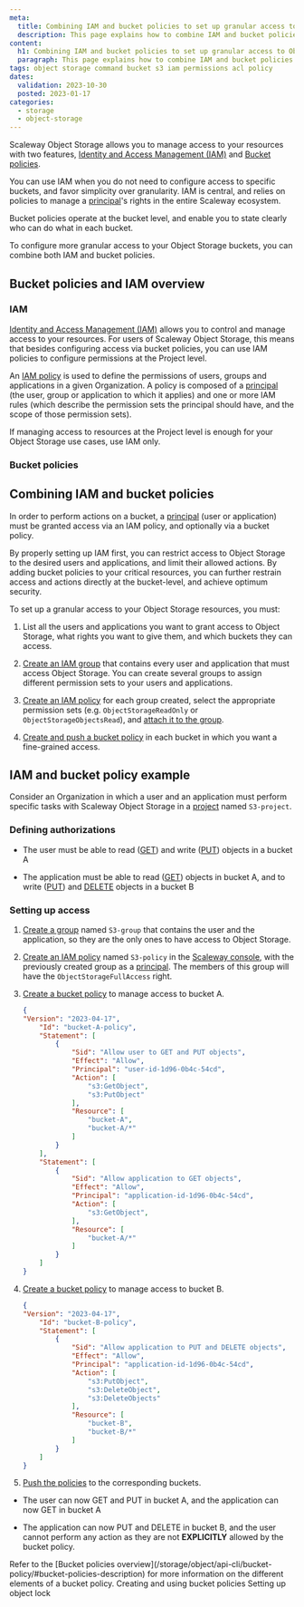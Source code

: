 ```yaml
---
meta:
  title: Combining IAM and bucket policies to set up granular access to Object Storage
  description: This page explains how to combine IAM and bucket policies to manage granular access and action permissions for Object Storage resources.
content:
  h1: Combining IAM and bucket policies to set up granular access to Object Storage
  paragraph: This page explains how to combine IAM and bucket policies to manage granular access and action permissions for Object Storage resources.
tags: object storage command bucket s3 iam permissions acl policy
dates:
  validation: 2023-10-30
  posted: 2023-01-17
categories:
  - storage
  - object-storage
---
```


Scaleway Object Storage allows you to manage access to your resources with two features, [Identity and Access Management (IAM)](/identity-and-access-management/iam/concepts/#iam) and [Bucket policies](/storage/object/api-cli/bucket-policy/).

You can use IAM when you do not need to configure access to specific buckets, and favor simplicity over granularity. IAM is central, and relies on policies to manage a [principal](/identity-and-access-management/iam/concepts/#principal)'s rights in the entire Scaleway ecosystem.

Bucket policies operate at the bucket level, and enable you to state clearly who can do what in each bucket.

To configure more granular access to your Object Storage buckets, you can combine both IAM and bucket policies.

## Bucket policies and IAM overview

### IAM

[Identity and Access Management (IAM)](/identity-and-access-management/iam/concepts/#iam) allows you to control and manage access to your resources. For users of Scaleway Object Storage, this means that besides configuring access via bucket policies, you can use IAM policies to configure permissions at the Project level.

An [IAM policy](/identity-and-access-management/iam/concepts/#policy) is used to define the permissions of users, groups and applications in a given Organization. A policy is composed of a [principal](/identity-and-access-management/iam/concepts/#principal) (the user, group or application to which it applies) and one or more IAM rules (which describe the permission sets the principal should have, and the scope of those permission sets).

If managing access to resources at the Project level is enough for your Object Storage use cases, use IAM only.

### Bucket policies

<Macro id="storage-bucket-policy" />

## Combining IAM and bucket policies

<Lightbox src="scaleway-bucket-policy-iam-table.webp" alt="" />

In order to perform actions on a bucket, a [principal](/storage/object/concepts/#principal) (user or application) must be granted access via an IAM policy, and optionally via a bucket policy.

By properly setting up IAM first, you can restrict access to Object Storage to the desired users and applications, and limit their allowed actions. By adding bucket policies to your critical resources, you can further restrain access and actions directly at the bucket-level, and achieve optimum security.

To set up a granular access to your Object Storage resources, you must:

1. List all the users and applications you want to grant access to Object Storage, what rights you want to give them, and which buckets they can access.

2. [Create an IAM group](/identity-and-access-management/iam/how-to/create-group/) that contains every user and application that must access Object Storage. 
    <Message type="note">
        You can create several groups to assign different permission sets to your users and applications.
    </Message>
3. [Create an IAM policy](/identity-and-access-management/iam/how-to/create-policy/) for each group created, select the appropriate permission sets (e.g. `ObjectStorageReadOnly` or `ObjectStorageObjectsRead`), and [attach it to the group](/identity-and-access-management/iam/how-to/manage-groups/#attach-a-policy-to-a-group). 

4. [Create and push a bucket policy](/storage/object/api-cli/create-bucket-policy/) in each bucket in which you want a fine-grained access.

<Macro id="important-bucket-policy" />

## IAM and bucket policy example

Consider an Organization in which a user and an application must perform specific tasks with Scaleway Object Storage in a [project](/console/project/concepts/#project) named `S3-project`.

### Defining authorizations

- The user must be able to read ([GET](/storage/object/api-cli/object-operations/#getobject)) and write ([PUT](/storage/object/api-cli/object-operations/#putobject)) objects in a bucket A

- The application must be able to read ([GET](/storage/object/api-cli/object-operations/#getobject)) objects in bucket A, and to write ([PUT](/storage/object/api-cli/object-operations/#putobject)) and [DELETE](/storage/object/api-cli/object-operations/#deleteobjects) objects in a bucket B

### Setting up access

1. [Create a group](/identity-and-access-management/iam/how-to/create-group/) named `S3-group` that contains the user and the application, so they are the only ones to have access to Object Storage.

2. [Create an IAM policy](/identity-and-access-management/iam/how-to/create-policy/) named `S3-policy` in the [Scaleway console](https://console.scaleway.com/), with the previously created group as a [principal](/identity-and-access-management/iam/concepts/#principal). The members of this group will have the `ObjectStorageFullAccess` right.
3. [Create a bucket policy](/storage/object/api-cli/create-bucket-policy/) to manage access to bucket A.
    ```json
    {
    "Version": "2023-04-17",
        "Id": "bucket-A-policy",
        "Statement": [
            {
                "Sid": "Allow user to GET and PUT objects",
                "Effect": "Allow",
                "Principal": "user-id-1d96-0b4c-54cd",
                "Action": [
                    "s3:GetObject",
                    "s3:PutObject"
                ],
                "Resource": [
                    "bucket-A",
                    "bucket-A/*"
                ]
            }
        ],
        "Statement": [
            {
                "Sid": "Allow application to GET objects",
                "Effect": "Allow",
                "Principal": "application-id-1d96-0b4c-54cd",
                "Action": [
                    "s3:GetObject",
                ],
                "Resource": [
                    "bucket-A/*"
                ]
            }
        ]
    }
    ```
4. [Create a bucket policy](/storage/object/api-cli/create-bucket-policy/) to manage access to bucket B.
    ```json
    {
    "Version": "2023-04-17",
        "Id": "bucket-B-policy",
        "Statement": [
            {
                "Sid": "Allow application to PUT and DELETE objects",
                "Effect": "Allow",
                "Principal": "application-id-1d96-0b4c-54cd",
                "Action": [
                    "s3:PutObject",
                    "s3:DeleteObject",
                    "s3:DeleteObjects"
                ],
                "Resource": [
                    "bucket-B",
                    "bucket-B/*"
                ]
            }
        ]
    }
    ```

5. [Push the policies](/storage/object/api-cli/create-bucket-policy/) to the corresponding buckets.

- The user can now GET and PUT in bucket A, and the application can now GET in bucket A

- The application can now PUT and DELETE in bucket B, and the user cannot perform any action as they are not **EXPLICITLY** allowed by the bucket policy.

<Message type="note">
Refer to the [Bucket policies overview](/storage/object/api-cli/bucket-policy/#bucket-policies-description) for more information on the different elements of a bucket policy.
</Message>

<Navigation title="See Also">
  <PreviousButton to="/storage/object/api-cli/create-bucket-policy">Creating and using bucket policies</PreviousButton>
  <NextButton to="/storage/object/api-cli/object-lock/">Setting up object lock</NextButton>
</Navigation>